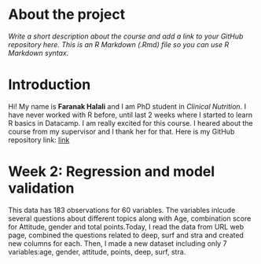 
# About the project

*Write a short description about the course and add a link to your GitHub repository here. This is an R Markdown (.Rmd) file so you can use R Markdown syntax.*

# Introduction
Hi! My name is **Faranak Halali** and I am PhD student in *Clinical Nutrition*. I have never worked with R before, until last 2 weeks where I started to learn R basics in Datacamp. I am really excited for this course. I heared about the course from my supervisor and I thank her for that. Here is my GitHub repository link: 
[link](https://github.com/faranakhalali/IODS-project/settings)

# Week 2: Regression and model validation
This data has 183 observations for 60 variables. The variables inlcude several questions about different topics along with Age, combination score for Attitude, gender and total points.Today, I read the data from URL web page, combined the questions related to deep, surf and stra and created new columns for each. Then, I made a new dataset including only 7 variables:age, gender, attitude, points, deep, surf, stra.
